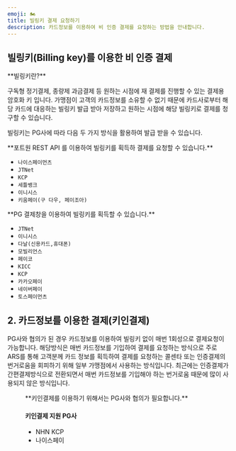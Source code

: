 ```yaml
---
emoji: 🏍
title: 빌링키 결제 요청하기
description: 카드정보를 이용하여 비 인증 결제를 요청하는 방법을 안내합니다.
---
```





## 빌링키(Billing key)를 이용한 비 인증 결제

<Hint style="info">
**빌링키란?**

구독형 정기결제, 종량제 과금결제 등 원하는 시점에 재 결제를 진행할 수 있는 결제용 암호화 키 입니다. 가맹점이 고객의 카드정보를 소유할 수 없기 때문에 카드사로부터 해당 카드에 대응하는 빌링키 발급 받아 저장하고 원하는 시점에 해당 빌링키로 결제를 청구할 수 있습니다.

</Hint>

빌링키는 PG사에 따라 다음 두 가지 방식을 활용하여 발급 받을 수 있습니다.

<Tabs>
<Tab title="REST API">
**포트원 REST API 를 이용하여 빌링키를 획득하 결제를 요청할 수 있습니다.**

* `나이스페이먼츠`
* `JTNet`
* `KCP`
* `세틀뱅크`
* `이니시스`
* `키움페이(구 다우, 페이조아)`

</Tab>

<Tab title="PG사 결제창">
**PG 결제창을 이용하여 빌링키를 획득할 수 있습니다.**

* `JTNet`
* `이니시스`
* `다날(신용카드,휴대폰)`
* `모빌리언스`
* `페이코`
* `KICC`
* `KCP`
* `카카오페이`
* `네이버페이`
* `토스페이먼츠`

</Tab>
</Tabs>

<ContentRef slug="/ko/rest-api" />

<ContentRef slug="/ko/pg" />

## 2. 카드정보를 이용한 결제(키인결제) <a href="#a-rest-api" id="a-rest-api"></a>

PG사와 협의가 된 경우 카드정보를 이용하여 빌링키 없이 매번 1회성으로 결제요청이 가능합니다. 해당방식은 매번 카드정보를 기입하여 결제를 요청하는 방식으로 주로 ARS를 통해 고객분께 카드 정보를 획득하여 결제를 요청하는 콜센타 또는 인증결제의 번거로움을 회피하기 위해 일부 가맹점에서 사용하는 방식입니다. 최근에는 인증결제가 간편결제방식으로 전환되면서 매번 카드정보를 기입해야 하는 번거로움 때문에 많이 사용되지 않은 방식입니다.

<Figure src="/gitbook-assets/ko/image (302).png" caption='포트원 이용 가맹점 "링글 잉글리시 에듀케이션"' />

<Hint style="info">
**키인결제를 이용하기 위해서는 PG사와 협의가 필요합니다.**

</Hint>

#### 키인결제 지원 PG사

* NHN KCP
* 나이스페이
